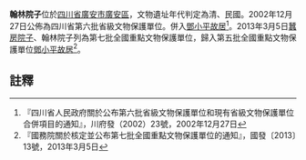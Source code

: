 {{msg:四川省文物保護單位
|名稱 = [[廣安翰林院子等鄧小平同志青少年時代活動遺跡|廣安翰林院子等鄧小平同志青少年時代活動遺跡]] - 翰林院子
|編號 = 10
|圖片 = 
|級別 = S6
|分類 = 
|時代 = [[清代|清代]]、[[中華民國|民國]]
|地点 = [[四川省|四川省]][[廣安市|廣安市]][[廣安區|廣安區]]
|坐標 =
|登錄 = 2002年12月27日
}}
{{msg:四川省文物保護單位
|名稱 = 翰林院子和[[蠶房院子|蠶房院子]]
|編號 = 1985
|圖片 = 
|級別 = 107
|分類 = 
|時代 = 清
|地点 = [[四川省|四川省]][[廣安市|廣安市]][[廣安區|廣安區]]
|坐標 =
|登錄 = 2013年3月5日
}}
'''翰林院子'''位於[[四川省|四川省]][[廣安市|廣安市]][[廣安區|廣安區]]，文物遺址年代判定為清、民國。2002年12月27日公佈為四川省第六批省級文物保護單位。併入[[鄧小平故居|鄧小平故居]]<ref>『四川省人民政府關於公布第六批省級文物保護單位和現有省級文物保護單位合併項目的通知』，川府發（2002）23號，2002年12月27日</ref>。2013年3月5日[[蠶房院子|蠶房院子]]、翰林院子列為第七批全國重點文物保護單位，歸入第五批全國重點文物保護單位[[鄧小平故居|鄧小平故居]]<ref>『國務院關於核定並公布第七批全國重點文物保護單位的通知』，國發〔2013〕13號，2013年3月5日</ref>。

==註釋==
{{reflist}}
{{文物保護單位小作品}}
{{四川全國重點文物保護單位}}